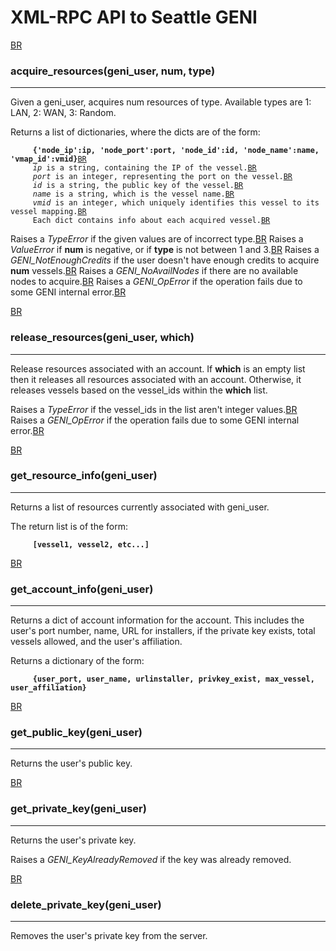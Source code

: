 = XML-RPC API to Seattle GENI =

[[BR]]

=== acquire_resources(geni_user, num, type) ===
----

Given a geni_user, acquires num resources of type.
Available types are 1: LAN, 2: WAN, 3: Random.

Returns a list of dictionaries, where the dicts are of the form:
      '''{'node_ip':ip, 'node_port':port, 'node_id':id, 'node_name':name, 'vmap_id':vmid}'''[[BR]]
      ''ip'' is a string, containing the IP of the vessel.[[BR]]
      ''port'' is an integer, representing the port on the vessel.[[BR]]
      ''id'' is a string, the public key of the vessel.[[BR]]
      ''name'' is a string, which is the vessel name.[[BR]]
      ''vmid'' is an integer, which uniquely identifies this vessel to its vessel mapping.[[BR]]
      Each dict contains info about each acquired vessel.[[BR]]

Raises a ''TypeError'' if the given values are of incorrect type.[[BR]]
Raises a ''ValueError'' if '''num''' is negative, or if '''type''' is not between 1 and 3.[[BR]]
Raises a ''GENI_NotEnoughCredits'' if the user doesn't have enough credits to acquire '''num''' vessels.[[BR]]
Raises a ''GENI_NoAvailNodes'' if there are no available nodes to acquire.[[BR]]
Raises a ''GENI_OpError'' if the operation fails due to some GENI internal error.[[BR]]

[[BR]]
=== release_resources(geni_user, which) ===
----

Release resources associated with an account. If '''which''' is an empty list then it releases all resources associated with an account. Otherwise, it releases vessels based on the vessel_ids within the  '''which''' list.

Raises a ''TypeError'' if the vessel_ids in the list aren't integer values.[[BR]]
Raises a ''GENI_OpError'' if the operation fails due to some GENI internal error.[[BR]]

[[BR]]
=== get_resource_info(geni_user) ===
----

Returns a list of resources currently associated with geni_user.

The return list is of the form:
      '''[vessel1, vessel2, etc...]'''


[[BR]]
=== get_account_info(geni_user) ===
----

Returns a dict of account information for the account. This includes the user's port number, name, URL for installers, if the private key exists, total vessels allowed, and the user's affiliation.

Returns a dictionary of the form:
      '''{user_port, user_name, urlinstaller, privkey_exist, max_vessel, user_affiliation}'''


[[BR]]
=== get_public_key(geni_user) ===
----

Returns the user's public key.


[[BR]]
=== get_private_key(geni_user) ===
----

Returns the user's private key. 

Raises a ''GENI_KeyAlreadyRemoved'' if the key was already removed.


[[BR]]
=== delete_private_key(geni_user) ===
----
Removes the user's private key from the server.